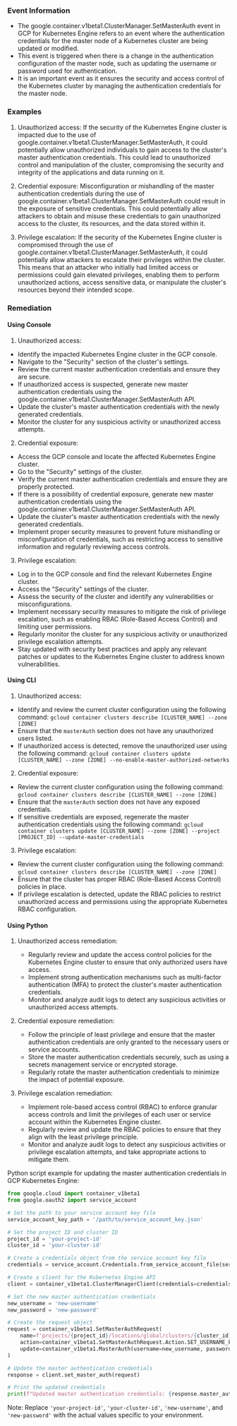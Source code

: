 
### Event Information

- The google.container.v1beta1.ClusterManager.SetMasterAuth event in GCP for Kubernetes Engine refers to an event where the authentication credentials for the master node of a Kubernetes cluster are being updated or modified.
- This event is triggered when there is a change in the authentication configuration of the master node, such as updating the username or password used for authentication.
- It is an important event as it ensures the security and access control of the Kubernetes cluster by managing the authentication credentials for the master node.


### Examples

1. Unauthorized access: If the security of the Kubernetes Engine cluster is impacted due to the use of google.container.v1beta1.ClusterManager.SetMasterAuth, it could potentially allow unauthorized individuals to gain access to the cluster's master authentication credentials. This could lead to unauthorized control and manipulation of the cluster, compromising the security and integrity of the applications and data running on it.

2. Credential exposure: Misconfiguration or mishandling of the master authentication credentials during the use of google.container.v1beta1.ClusterManager.SetMasterAuth could result in the exposure of sensitive credentials. This could potentially allow attackers to obtain and misuse these credentials to gain unauthorized access to the cluster, its resources, and the data stored within it.

3. Privilege escalation: If the security of the Kubernetes Engine cluster is compromised through the use of google.container.v1beta1.ClusterManager.SetMasterAuth, it could potentially allow attackers to escalate their privileges within the cluster. This means that an attacker who initially had limited access or permissions could gain elevated privileges, enabling them to perform unauthorized actions, access sensitive data, or manipulate the cluster's resources beyond their intended scope.

### Remediation

#### Using Console

1. Unauthorized access:
- Identify the impacted Kubernetes Engine cluster in the GCP console.
- Navigate to the "Security" section of the cluster's settings.
- Review the current master authentication credentials and ensure they are secure.
- If unauthorized access is suspected, generate new master authentication credentials using the google.container.v1beta1.ClusterManager.SetMasterAuth API.
- Update the cluster's master authentication credentials with the newly generated credentials.
- Monitor the cluster for any suspicious activity or unauthorized access attempts.

2. Credential exposure:
- Access the GCP console and locate the affected Kubernetes Engine cluster.
- Go to the "Security" settings of the cluster.
- Verify the current master authentication credentials and ensure they are properly protected.
- If there is a possibility of credential exposure, generate new master authentication credentials using the google.container.v1beta1.ClusterManager.SetMasterAuth API.
- Update the cluster's master authentication credentials with the newly generated credentials.
- Implement proper security measures to prevent future mishandling or misconfiguration of credentials, such as restricting access to sensitive information and regularly reviewing access controls.

3. Privilege escalation:
- Log in to the GCP console and find the relevant Kubernetes Engine cluster.
- Access the "Security" settings of the cluster.
- Assess the security of the cluster and identify any vulnerabilities or misconfigurations.
- Implement necessary security measures to mitigate the risk of privilege escalation, such as enabling RBAC (Role-Based Access Control) and limiting user permissions.
- Regularly monitor the cluster for any suspicious activity or unauthorized privilege escalation attempts.
- Stay updated with security best practices and apply any relevant patches or updates to the Kubernetes Engine cluster to address known vulnerabilities.

#### Using CLI

1. Unauthorized access:
- Identify and review the current cluster configuration using the following command: `gcloud container clusters describe [CLUSTER_NAME] --zone [ZONE]`
- Ensure that the `masterAuth` section does not have any unauthorized users listed.
- If unauthorized access is detected, remove the unauthorized user using the following command: `gcloud container clusters update [CLUSTER_NAME] --zone [ZONE] --no-enable-master-authorized-networks`

2. Credential exposure:
- Review the current cluster configuration using the following command: `gcloud container clusters describe [CLUSTER_NAME] --zone [ZONE]`
- Ensure that the `masterAuth` section does not have any exposed credentials.
- If sensitive credentials are exposed, regenerate the master authentication credentials using the following command: `gcloud container clusters update [CLUSTER_NAME] --zone [ZONE] --project [PROJECT_ID] --update-master-credentials`

3. Privilege escalation:
- Review the current cluster configuration using the following command: `gcloud container clusters describe [CLUSTER_NAME] --zone [ZONE]`
- Ensure that the cluster has proper RBAC (Role-Based Access Control) policies in place.
- If privilege escalation is detected, update the RBAC policies to restrict unauthorized access and permissions using the appropriate Kubernetes RBAC configuration.

#### Using Python

1. Unauthorized access remediation:
   - Regularly review and update the access control policies for the Kubernetes Engine cluster to ensure that only authorized users have access.
   - Implement strong authentication mechanisms such as multi-factor authentication (MFA) to protect the cluster's master authentication credentials.
   - Monitor and analyze audit logs to detect any suspicious activities or unauthorized access attempts.

2. Credential exposure remediation:
   - Follow the principle of least privilege and ensure that the master authentication credentials are only granted to the necessary users or service accounts.
   - Store the master authentication credentials securely, such as using a secrets management service or encrypted storage.
   - Regularly rotate the master authentication credentials to minimize the impact of potential exposure.

3. Privilege escalation remediation:
   - Implement role-based access control (RBAC) to enforce granular access controls and limit the privileges of each user or service account within the Kubernetes Engine cluster.
   - Regularly review and update the RBAC policies to ensure that they align with the least privilege principle.
   - Monitor and analyze audit logs to detect any suspicious activities or privilege escalation attempts, and take appropriate actions to mitigate them.

Python script example for updating the master authentication credentials in GCP Kubernetes Engine:

```python
from google.cloud import container_v1beta1
from google.oauth2 import service_account

# Set the path to your service account key file
service_account_key_path = '/path/to/service_account_key.json'

# Set the project ID and cluster ID
project_id = 'your-project-id'
cluster_id = 'your-cluster-id'

# Create a credentials object from the service account key file
credentials = service_account.Credentials.from_service_account_file(service_account_key_path)

# Create a client for the Kubernetes Engine API
client = container_v1beta1.ClusterManagerClient(credentials=credentials)

# Set the new master authentication credentials
new_username = 'new-username'
new_password = 'new-password'

# Create the request object
request = container_v1beta1.SetMasterAuthRequest(
    name=f'projects/{project_id}/locations/global/clusters/{cluster_id}',
    action=container_v1beta1.SetMasterAuthRequest.Action.SET_USERNAME_PASSWORD,
    update=container_v1beta1.MasterAuth(username=new_username, password=new_password)
)

# Update the master authentication credentials
response = client.set_master_auth(request)

# Print the updated credentials
print(f"Updated master authentication credentials: {response.master_auth}")
```

Note: Replace `'your-project-id'`, `'your-cluster-id'`, `'new-username'`, and `'new-password'` with the actual values specific to your environment.


